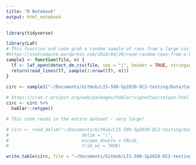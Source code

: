 ```yaml
---
title: "R Notebook"
output: html_notebook
---
```



```r
library(tidyverse)
```

```r
library(LaF)
# This function and code grab a random sample of rows from a large csv
#https://statcompute.wordpress.com/2018/04/28/read-random-rows-from-a-huge-csv-file/
sample1 <- function(file, n) {
  lf <- laf_open(detect_dm_csv(file, sep = "|", header = TRUE, stringsAsFactors= FALSE, factor_fraction = -1, fill = TRUE))
  return(read_lines(lf, sample(1:nrow(lf), n)))
}
 
circ <- sample1("~/Documents/GitHub/LIS-598-Sp2020-DC2-testing/Data/Casey Gabehart - Circulation by Title 6mo SIL 20200216.csv", 98)
```

```r
# https://cran.r-project.org/web/packages/hablar/vignettes/retype.html
circ <- circ %>%
  hablar::retype()
```


```r
# This code reads in the entire dataset - very large!

# circ <- read_delim("~/Documents/GitHub/LIS-598-Sp2020-DC2-testing/Data/Casey Gabehart - Circulation by Title 6mo SIL 20200216.csv",
#                            delim = "|", 
#                            escape_double = FALSE, 
#                            trim_ws = TRUE)
```

```r
write.table(circ, file = "~/Documents/GitHub/LIS-598-Sp2020-DC2-testing/Data/SnoIsleCircSample_NoMess.csv", sep = "|", row.names = FALSE, quote = FALSE)
```




